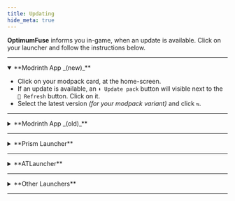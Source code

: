```yaml
---
title: Updating
hide_meta: true
---
```


**OptimumFuse** informs you in-game, when an update is available. Click on your launcher and follow the instructions below.

***

<details open="open">
<summary>**Modrinth App _(new)_**</summary>

- Click on your modpack card, at the home-screen.
- If an update is available, an `⬇️ Update pack` button will visible next to the `🔄️ Refresh` button. Click on it.
- Select the latest version _(for your modpack variant)_ and click `⇆`.

</details>

***

<details>
<summary>**Modrinth App _(old)_**</summary>

- Click on your modpack card, at the home-screen.
- Click on `🔄 Update modpack` on the top-right.
- Select the latest version _(for your modpack variant)_ and click `⇆`.

</details>

***

<details>
<summary>**Prism Launcher**</summary>

- Select your modpack card.
- Click on the `Edit` button, on the sidebar.
- A new window will open. Select `Modrinth` on the tab list.
- Select the latest version _(for your modpack variant)_.
- Click on `Update pack`.
- A prompt will appear asking if you want to change the instance name. Click `Yes`.

</details>

***

<details>
<summary>**ATLauncher**</summary>

- **ATLauncher** will automatically notify you, when an update is available.
- You can also manually update your modpack, by clicking on the `Update` button, below your **OptimumFuse** instance.

</details>

***

<details>
<summary>**Other Launchers**</summary>

Again, refer to your launcher's documentation.

</details>

***
